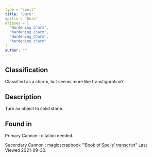 ```yaml
---
type = "spell"
title: "Duro"
spells = "Duro"
aliases = [
  "Hardening Charm",
  "hardening charm",
  "Hardening_Charm",
  "hardening_charm"
]
author: ""
---
```


## Classification

Classified as a charm, but seems more like transfiguration?

## Description

Turn an object to solid stone. 

## Found in

Primary Cannon
:   citation needed.

Secondary Cannon
:   [magicscrapbook](https://magicscrapbook.tumblr.com/)
    "[‘Book of Spells’ transcript](https://magicscrapbook.tumblr.com/post/162085200042/book-of-spells-transcript)"
    Last Viewed 2021-09-30.
